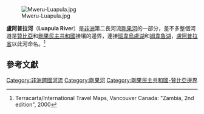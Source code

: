 [[File:Mweru-Luapula.jpg|thumb]]

'''盧阿普拉河'''（'''Luapula River'''）是[[非洲|非洲]]第二長河流[[剛果河|剛果河]]的一部分，差不多整個河道是[[贊比亞|贊比亞]]和[[剛果民主共和國|剛果民主共和國]]接壤的邊界，連接[[班韋烏盧湖|班韋烏盧湖]]和[[姆韋魯湖|姆韋魯湖]]，[[盧阿普拉省|盧阿普拉省]]以此河命名。<ref name="ITM">Terracarta/International Travel Maps, Vancouver Canada: "Zambia, 2nd edition", 2000</ref>

== 參考文獻 ==
{{reflist}}


{{刚果民主共和国河流}}
{{贊比亞河流}}
{{DEFAULTSORT:Luapula}}
[[Category:非洲跨國河流|Category:非洲跨國河流]]
[[Category:剛果河|Category:剛果河]]
[[Category:剛果民主共和國-贊比亞邊界|Category:剛果民主共和國-贊比亞邊界]]

{{Africa-geo-stub}}